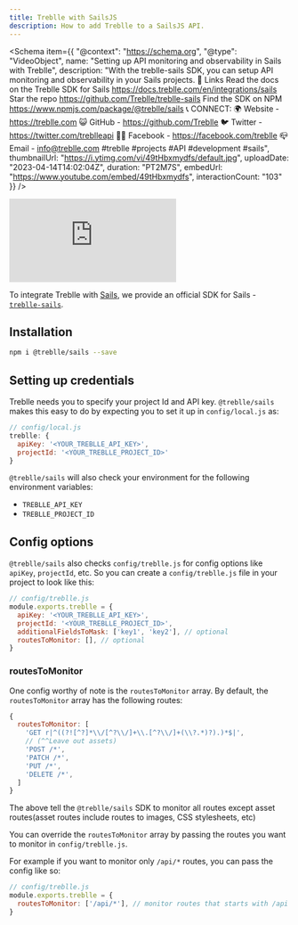 ```yaml
---
title: Treblle with SailsJS
description: How to add Treblle to a SailsJS API.
---
```



<Schema
  item={{
    "@context": "https://schema.org",
    "@type": "VideoObject",
    name: "Setting up API monitoring and observability in Sails with Treblle",
    description: "With the treblle-sails SDK, you can setup API monitoring and observability in your Sails projects.   🔗 Links Read the docs on the Treblle SDK for Sails https://docs.treblle.com/en/integrations/sails  Star the repo https://github.com/Treblle/treblle-sails  Find the SDK on NPM https://www.npmjs.com/package/@treblle/sails   📞 CONNECT: 🌍 Website - https://treblle.com 😺 GitHub - https://github.com/Treblle 🐦 Twitter - https://twitter.com/treblleapi 👍🏽 Facebook - https://facebook.com/treblle 📪 Email - info@treblle.com  #treblle #projects #API #development #sails",
    thumbnailUrl: "https://i.ytimg.com/vi/49tHbxmydfs/default.jpg",
    uploadDate: "2023-04-14T14:02:04Z",
    duration: "PT2M7S",
    embedUrl: "https://www.youtube.com/embed/49tHbxmydfs",
    interactionCount: "103"
  }}
/>

<iframe
  class="w-full aspect-[16/9]"
  src="https://www.youtube.com/embed/49tHbxmydfs"
  aria-label="YouTube video player"
  frameborder="0"
  allow="accelerometer; autoplay; clipboard-write; encrypted-media; gyroscope; picture-in-picture; web-share"
  allowfullscreen
></iframe>

To integrate Treblle with [Sails](https://sailsjs.com), we provide an official SDK for Sails - [`treblle-sails`](https://github.com/Treblle/treblle-sails).

## Installation

```sh
npm i @treblle/sails --save
```

## Setting up credentials

Treblle needs you to specify your project Id and API key. `@treblle/sails` makes this easy to do by expecting you to set it up in `config/local.js` as:

```js
// config/local.js
treblle: {
  apiKey: '<YOUR_TREBLLE_API_KEY>',
  projectId: '<YOUR_TREBLLE_PROJECT_ID>'
}
```

`@treblle/sails` will also check your environment for the following environment variables:

- `TREBLLE_API_KEY`
- `TREBLLE_PROJECT_ID`

## Config options

`@treblle/sails` also checks `config/treblle.js` for config options like `apiKey`, `projectId`, etc. So you can create a `config/treblle.js` file in your project to look like this:

```js
// config/treblle.js
module.exports.treblle = {
  apiKey: '<YOUR_TREBLLE_API_KEY>',
  projectId: '<YOUR_TREBLLE_PROJECT_ID>',
  additionalFieldsToMask: ['key1', 'key2'], // optional
  routesToMonitor: [], // optional
}
```

### routesToMonitor

One config worthy of note is the `routesToMonitor` array. By default, the `routesToMonitor` array has the following routes:

```js
{
  routesToMonitor: [
    'GET r|^((?![^?]*\\/[^?\\/]+\\.[^?\\/]+(\\?.*)?).)*$|',
    // (^^Leave out assets)
    'POST /*',
    'PATCH /*',
    'PUT /*',
    'DELETE /*',
  ]
}
```

The above tell the `@treblle/sails` SDK to monitor all routes except asset routes(asset routes include routes to images, CSS stylesheets, etc)

You can override the `routesToMonitor` array by passing the routes you want to monitor in `config/treblle.js`.

For example if you want to monitor only `/api/*` routes, you can pass the config like so:

```js
// config/treblle.js
module.exports.treblle = {
  routesToMonitor: ['/api/*'], // monitor routes that starts with /api
}
```